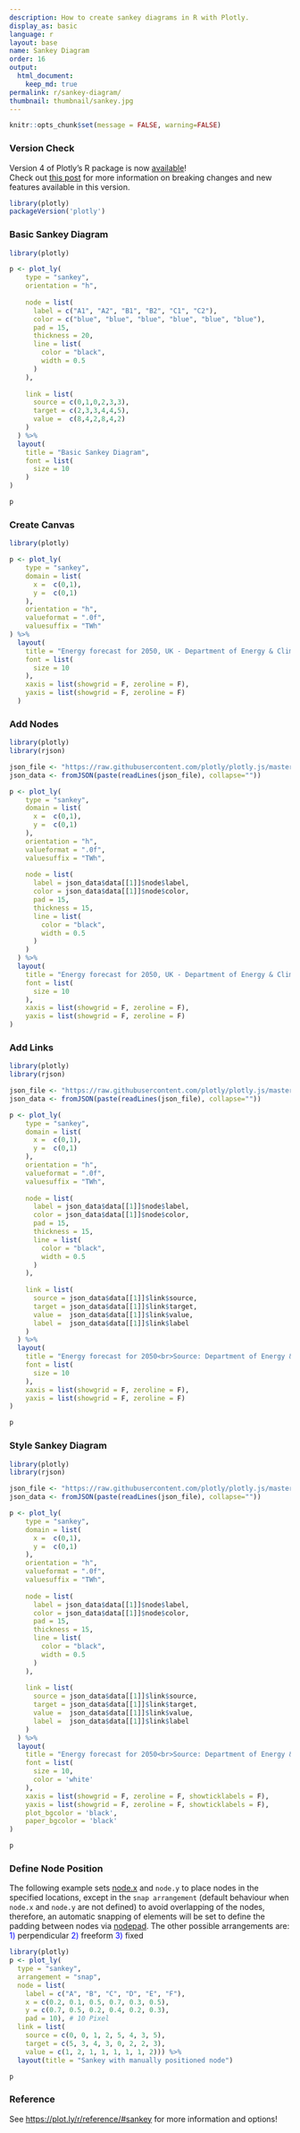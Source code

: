 ```yaml
---
description: How to create sankey diagrams in R with Plotly.
display_as: basic
language: r
layout: base
name: Sankey Diagram
order: 16
output:
  html_document:
    keep_md: true
permalink: r/sankey-diagram/
thumbnail: thumbnail/sankey.jpg
---
```


```r
knitr::opts_chunk$set(message = FALSE, warning=FALSE)
```



### Version Check

Version 4 of Plotly's R package is now [available](https://plot.ly/r/getting-started/#installation)!<br>
Check out [this post](http://moderndata.plot.ly/upgrading-to-plotly-4-0-and-above/) for more information on breaking changes and new features available in this version.
```r
library(plotly)
packageVersion('plotly')
```

### Basic Sankey Diagram

```r
library(plotly)

p <- plot_ly(
    type = "sankey",
    orientation = "h",
    
    node = list(
      label = c("A1", "A2", "B1", "B2", "C1", "C2"),
      color = c("blue", "blue", "blue", "blue", "blue", "blue"),
      pad = 15,
      thickness = 20,
      line = list(
        color = "black",
        width = 0.5
      )
    ),
    
    link = list(
      source = c(0,1,0,2,3,3),
      target = c(2,3,3,4,4,5),
      value =  c(8,4,2,8,4,2)
    )
  ) %>% 
  layout(
    title = "Basic Sankey Diagram",
    font = list(
      size = 10
    )
)

p
```

### Create Canvas

```r
library(plotly)

p <- plot_ly(
    type = "sankey",
    domain = list(
      x =  c(0,1),
      y =  c(0,1)
    ),
    orientation = "h",
    valueformat = ".0f",
    valuesuffix = "TWh"
) %>%
  layout(
    title = "Energy forecast for 2050, UK - Department of Energy & Climate Change",
    font = list(
      size = 10
    ),
    xaxis = list(showgrid = F, zeroline = F),
    yaxis = list(showgrid = F, zeroline = F)
  )
```


### Add Nodes

```r
library(plotly)
library(rjson)

json_file <- "https://raw.githubusercontent.com/plotly/plotly.js/master/test/image/mocks/sankey_energy.json"
json_data <- fromJSON(paste(readLines(json_file), collapse=""))

p <- plot_ly(
    type = "sankey",
    domain = list(
      x =  c(0,1),
      y =  c(0,1)
    ),
    orientation = "h",
    valueformat = ".0f",
    valuesuffix = "TWh",
    
    node = list(
      label = json_data$data[[1]]$node$label,
      color = json_data$data[[1]]$node$color,
      pad = 15,
      thickness = 15,
      line = list(
        color = "black",
        width = 0.5
      )
    )
  ) %>% 
  layout(
    title = "Energy forecast for 2050, UK - Department of Energy & Climate Change",
    font = list(
      size = 10
    ),
    xaxis = list(showgrid = F, zeroline = F),
    yaxis = list(showgrid = F, zeroline = F)
)
```

### Add Links

```r
library(plotly)
library(rjson)

json_file <- "https://raw.githubusercontent.com/plotly/plotly.js/master/test/image/mocks/sankey_energy.json"
json_data <- fromJSON(paste(readLines(json_file), collapse=""))

p <- plot_ly(
    type = "sankey",
    domain = list(
      x =  c(0,1),
      y =  c(0,1)
    ),
    orientation = "h",
    valueformat = ".0f",
    valuesuffix = "TWh",
    
    node = list(
      label = json_data$data[[1]]$node$label,
      color = json_data$data[[1]]$node$color,
      pad = 15,
      thickness = 15,
      line = list(
        color = "black",
        width = 0.5
      )
    ),
    
    link = list(
      source = json_data$data[[1]]$link$source,
      target = json_data$data[[1]]$link$target,
      value =  json_data$data[[1]]$link$value,
      label =  json_data$data[[1]]$link$label
    )
  ) %>% 
  layout(
    title = "Energy forecast for 2050<br>Source: Department of Energy & Climate Change, Tom Counsell via <a href='https://bost.ocks.org/mike/sankey/'>Mike Bostock</a>",
    font = list(
      size = 10
    ),
    xaxis = list(showgrid = F, zeroline = F),
    yaxis = list(showgrid = F, zeroline = F)
)

p
```

### Style Sankey Diagram 

```r
library(plotly)
library(rjson)

json_file <- "https://raw.githubusercontent.com/plotly/plotly.js/master/test/image/mocks/sankey_energy_dark.json"
json_data <- fromJSON(paste(readLines(json_file), collapse=""))

p <- plot_ly(
    type = "sankey",
    domain = list(
      x =  c(0,1),
      y =  c(0,1)
    ),
    orientation = "h",
    valueformat = ".0f",
    valuesuffix = "TWh",
    
    node = list(
      label = json_data$data[[1]]$node$label,
      color = json_data$data[[1]]$node$color,
      pad = 15,
      thickness = 15,
      line = list(
        color = "black",
        width = 0.5
      )
    ),
    
    link = list(
      source = json_data$data[[1]]$link$source,
      target = json_data$data[[1]]$link$target,
      value =  json_data$data[[1]]$link$value,
      label =  json_data$data[[1]]$link$label
    )
  ) %>% 
  layout(
    title = "Energy forecast for 2050<br>Source: Department of Energy & Climate Change, Tom Counsell via <a href='https://bost.ocks.org/mike/sankey/'>Mike Bostock</a>",
    font = list(
      size = 10,
      color = 'white'
    ),
    xaxis = list(showgrid = F, zeroline = F, showticklabels = F),
    yaxis = list(showgrid = F, zeroline = F, showticklabels = F),
    plot_bgcolor = 'black',
    paper_bgcolor = 'black'
)

p
```

### Define Node Position
The following example sets [node.x](https://plot.ly/r/reference/#sankey-node-x) and `node.y` to place nodes in the specified locations, except in the `snap arrangement` (default behaviour when `node.x` and `node.y` are not defined) to avoid overlapping of the nodes, therefore, an automatic snapping of elements will be set to define the padding between nodes via [nodepad](https://plot.ly/r/reference/#sankey-node-pad). The other possible arrangements are:<font color='blue'> 1)</font> perpendicular <font color='blue'>2)</font> freeform <font color='blue'>3)</font> fixed

```r
library(plotly)
p <- plot_ly(
  type = "sankey",
  arrangement = "snap",
  node = list(
    label = c("A", "B", "C", "D", "E", "F"),
    x = c(0.2, 0.1, 0.5, 0.7, 0.3, 0.5),
    y = c(0.7, 0.5, 0.2, 0.4, 0.2, 0.3),
    pad = 10), # 10 Pixel
  link = list(
    source = c(0, 0, 1, 2, 5, 4, 3, 5),
    target = c(5, 3, 4, 3, 0, 2, 2, 3),
    value = c(1, 2, 1, 1, 1, 1, 1, 2))) %>%
  layout(title = "Sankey with manually positioned node")

p
```

### Reference
See [https://plot.ly/r/reference/#sankey](https://plot.ly/r/reference/#sankey) for more information and options!